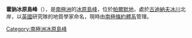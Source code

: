 {{coord|71|42|S|66|46|W|source:GNIS|display=title}}

'''霍訥冰原島峰'''（{{lang-en|Horne Nunataks}}），是[[南極洲|南極洲]]的[[冰原島峰|冰原島峰]]，位於[[帕爾默地|帕爾默地]]，處於[[古迪納夫冰川|古迪納夫冰川]]北岸，以[[英國|英國]]研究隊的地質學家命名，現時由[[南極條約體系|南極條約體系]]管理。

{{Antarctica-geo-stub}}
[[Category:南極洲冰原島峰|Category:南極洲冰原島峰]]